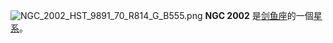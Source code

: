 {{NGCInfoBox|NGCID=NGC 2002|發現者=詹姆士·丹露帕|發現日期=1826年9月24日|其他編號=ESO 86-SC3|曆元=J2000.0|赤經=5時30分20.4秒
|赤緯=-66°53'3"|星座=剑鱼座|星體=星系|星等=10.1|表面亮度=|藍等=}}
[[File:NGC_2002_HST_9891_70_R814_G_B555.png|thumb]]
'''NGC 2002''' 是[[剑鱼座|剑鱼座]]的一個[[星系|星系]]。

{{NGCReference|2002}}
{{Catalogs|NGC=2002}}
{{Astro-stub}}